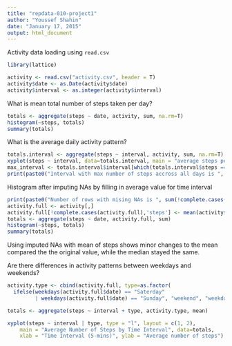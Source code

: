 ```yaml
---
title: "repdata-010-project1"
author: "Youssef Shahin"
date: "January 17, 2015"
output: html_document
---
```


Activity data loading using `read.csv`
```r
library(lattice)

activity <- read.csv("activity.csv", header = T)
activity$date <- as.Date(activity$date)
activity$interval <- as.integer(activity$interval)
```

What is mean total number of steps taken per day?
```r
totals <- aggregate(steps ~ date, activity, sum, na.rm=T)
histogram(~steps, totals)
summary(totals)
```

What is the average daily activity pattern?
```r
totals.interval <- aggregate(steps ~ interval, activity, sum, na.rm=T)
xyplot(steps ~ interval, data=totals.interval, main = "average steps per interval", ylab = "steps", xlab = "interval", type ="l")
max_interval <- totals.interval$interval[which(totals.interval$steps == max(totals.interval$steps))]
print(paste0("Interval with max number of steps accross all days is ", max_interval))
```

Histogram after imputing NAs by filling in average value for time interval

```r
print(paste0("Number of rows with mising NAs is ", sum(!complete.cases(activity))))
activity.full <- activity[,]
activity.full[!complete.cases(activity.full),'steps'] <- mean(activity$steps, na.rm=T)
totals <- aggregate(steps ~ date, activity.full, sum)
histogram(~steps, totals)
summary(totals)
```

Using imputed NAs with mean of steps shows minor changes to the mean compared the the original value, while the median stayed the same.

Are there differences in activity patterns between weekdays and weekends?

```r
activity.type <- cbind(activity.full, type=as.factor(
  ifelse(weekdays(activity.full$date) == "Saterday" 
         | weekdays(activity.full$date) == "Sunday", "weekend", "weekday")))

totals <- aggregate(steps ~ interval + type, activity.type, mean)

xyplot(steps ~ interval | type, type = "l", layout = c(1, 2),
    main = "Average Number of Steps by Time Interval", data=totals,
    xlab = "Time Interval (5-mins)", ylab = "Average number of steps")
```
